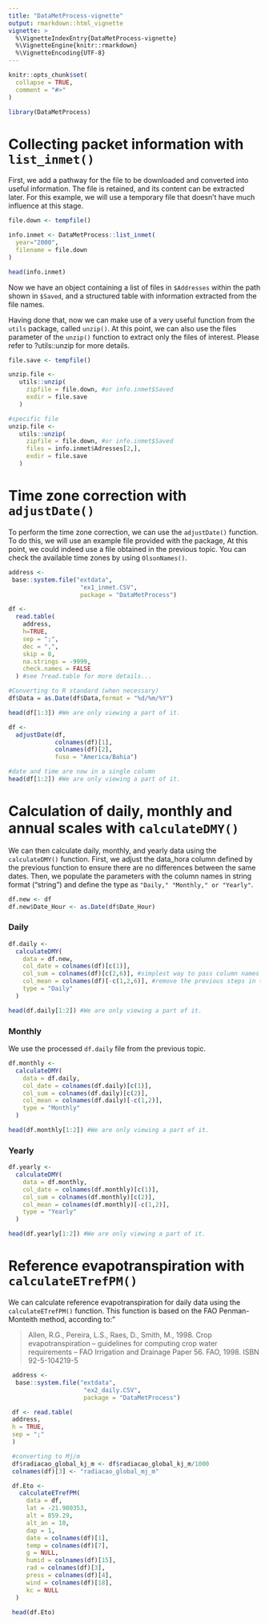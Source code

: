 ```yaml
---
title: "DataMetProcess-vignette"
output: rmarkdown::html_vignette
vignette: >
  %\VignetteIndexEntry{DataMetProcess-vignette}
  %\VignetteEngine{knitr::rmarkdown}
  %\VignetteEncoding{UTF-8}
---
```


```r
knitr::opts_chunk$set(
  collapse = TRUE,
  comment = "#>"
)
```

```r
library(DataMetProcess)
```

# Collecting packet information with `list_inmet()`


First, we add a pathway for the file to be downloaded and converted into useful information. The file is retained, and its content can be extracted later. For this example, we will use a temporary file that doesn't have much influence at this stage.

```r
file.down <- tempfile()

info.inmet <- DataMetProcess::list_inmet(
  year="2000",
  filename = file.down
)

head(info.inmet)
```

Now we have an object containing a list of files in `$Addresses` within the path shown in `$Saved`, and a structured table with information extracted from the file names.

Having done that, now we can make use of a very useful function from the `utils` package, called `unzip()`. At this point, we can also use the files parameter of the `unzip()` function to extract only the files of interest. Please refer to ?utils::unzip for more details.

```r

file.save <- tempfile()

unzip.file <-
   utils::unzip(
     zipfile = file.down, #or info.inmet$Saved
     exdir = file.save
   )

#specific file
unzip.file <-
   utils::unzip(
     zipfile = file.down, #or info.inmet$Saved
     files = info.inmet$Adresses[2,],
     exdir = file.save
   )
```

# Time zone correction with `adjustDate()`

To perform the time zone correction, we can use the `adjustDate()` function. To do this, we will use an example file provided with the package, At this point, we could indeed use a file obtained in the previous topic. You can check the available time zones by using `OlsonNames()`.

```r
address <-
 base::system.file("extdata",
                    "ex1_inmet.CSV",
                    package = "DataMetProcess")

df <-
  read.table(
    address,
    h=TRUE,
    sep = ";",
    dec = ",",
    skip = 8, 
    na.strings = -9999,
    check.names = FALSE
  ) #see ?read.table for more details...

#Converting to R standard (when necessary)
df$Data = as.Date(df$Data,format = "%d/%m/%Y")

head(df[1:3]) #We are only viewing a part of it.

df <-
  adjustDate(df,
             colnames(df)[1],
             colnames(df)[2],
             fuso = "America/Bahia")

#date and time are now in a single column
head(df[1:2]) #We are only viewing a part of it.
```

# Calculation of daily, monthly and annual scales with `calculateDMY()`

We can then calculate daily, monthly, and yearly data using the `calculateDMY()` function. First, we adjust the data_hora column defined by the previous function to ensure there are no differences between the same dates. Then, we populate the parameters with the column names in string format ("string") and define the type as `"Daily," "Monthly," or "Yearly"`.

```r
df.new <- df
df.new$Date_Hour <- as.Date(df$Date_Hour)
```

### Daily

```r
df.daily <-
  calculateDMY(
    data = df.new,
    col_date = colnames(df)[c(1)],
    col_sum = colnames(df)[c(2,6)], #simplest way to pass column names as string
    col_mean = colnames(df)[-c(1,2,6)], #remove the previous steps in the parameter above
    type = "Daily"
  )

head(df.daily[1:2]) #We are only viewing a part of it.

```

### Monthly

We use the processed `df.daily` file from the previous topic.

```r
df.monthly <-
  calculateDMY(
    data = df.daily,
    col_date = colnames(df.daily)[c(1)],
    col_sum = colnames(df.daily)[c(2)],
    col_mean = colnames(df.daily)[-c(1,2)],
    type = "Monthly"
  )

head(df.monthly[1:2]) #We are only viewing a part of it.

```

### Yearly

```r
df.yearly <-
  calculateDMY(
    data = df.monthly,
    col_date = colnames(df.monthly)[c(1)],
    col_sum = colnames(df.monthly)[c(2)],
    col_mean = colnames(df.monthly)[-c(1,2)],
    type = "Yearly"
  )

head(df.yearly[1:2]) #We are only viewing a part of it.
```

# Reference evapotranspiration with `calculateETrefPM()`

We can calculate reference evapotranspiration for daily data using the `calculateETrefPM()` function. This function is based on the FAO Penman-Monteith method, according to:"

> Allen, R.G., Pereira, L.S., Raes, D., Smith, M., 1998. Crop evapotranspiration – guidelines for computing crop water requirements – FAO Irrigation and Drainage Paper 56. FAO, 1998. ISBN 92-5-104219-5

```r
 address <-
  base::system.file("extdata",
                     "ex2_daily.CSV",
                     package = "DataMetProcess")

 df <- read.table(
 address,
 h = TRUE,
 sep = ";"
 )

 #converting to Mj/m
 df$radiacao_global_kj_m <- df$radiacao_global_kj_m/1000
 colnames(df)[3] <- "radiacao_global_mj_m"

 df.Eto <-
   calculateETrefPM(
     data = df,
     lat = -21.980353,
     alt = 859.29,
     alt_an = 10,
     dap = 1,
     date = colnames(df)[1],
     temp = colnames(df)[7],
     g = NULL,
     humid = colnames(df)[15],
     rad = colnames(df)[3],
     press = colnames(df)[4],
     wind = colnames(df)[18],
     kc = NULL
  )
 
 head(df.Eto)
 
```



